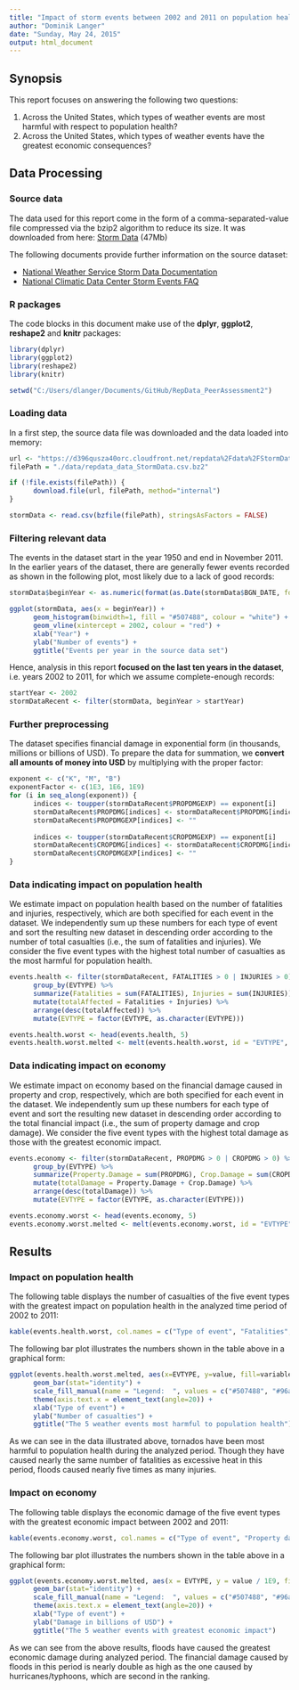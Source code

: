 ```yaml
---
title: "Impact of storm events between 2002 and 2011 on population health and economy"
author: "Dominik Langer"
date: "Sunday, May 24, 2015"
output: html_document
---
```


## Synopsis

This report focuses on answering the following two questions:

1.   Across the United States, which types of weather events are most harmful with respect to population health?
2.   Across the United States, which types of weather events have the greatest economic consequences?

## Data Processing

### Source data

The data used for this report come in the form of a comma-separated-value file compressed via the bzip2 algorithm to reduce its size. It was downloaded from here:
    [Storm Data](https://d396qusza40orc.cloudfront.net/repdata%2Fdata%2FStormData.csv.bz2) (47Mb)
    
The following documents provide further information on the source dataset:

* [National Weather Service Storm Data Documentation](https://d396qusza40orc.cloudfront.net/repdata%2Fpeer2_doc%2Fpd01016005curr.pdf)
* [National Climatic Data Center Storm Events FAQ](https://d396qusza40orc.cloudfront.net/repdata%2Fpeer2_doc%2Fpd01016005curr.pdf)

### R packages

The code blocks in this document make use of the **dplyr**, **ggplot2**, **reshape2** and **knitr** packages:
```r
library(dplyr)
library(ggplot2)
library(reshape2)
library(knitr)

setwd("C:/Users/dlanger/Documents/GitHub/RepData_PeerAssessment2")
```

### Loading data

In a first step, the source data file was downloaded and the data loaded into memory:
```r
url <- "https://d396qusza40orc.cloudfront.net/repdata%2Fdata%2FStormData.csv.bz2"
filePath = "./data/repdata_data_StormData.csv.bz2"

if (!file.exists(filePath)) {
      download.file(url, filePath, method="internal")
}

stormData <- read.csv(bzfile(filePath), stringsAsFactors = FALSE) 
```

### Filtering relevant data
The events in the dataset start in the year 1950 and end in November 2011. In the earlier years of the dataset, there are generally fewer events recorded as shown in the following plot, most likely due to a lack of good records:
```r
stormData$beginYear <- as.numeric(format(as.Date(stormData$BGN_DATE, format = "%m/%d/%Y 0:00:00"), "%Y"))

ggplot(stormData, aes(x = beginYear)) + 
      geom_histogram(binwidth=1, fill = "#507488", colour = "white") +
      geom_vline(xintercept = 2002, colour = "red") +
      xlab("Year") +
      ylab("Number of events") +
      ggtitle("Events per year in the source data set")
```

Hence, analysis in this report **focused on the last ten years in the dataset**, i.e. years 2002 to 2011, for which we assume complete-enough records:
```r
startYear <- 2002
stormDataRecent <- filter(stormData, beginYear > startYear)
```

### Further preprocessing
The dataset specifies financial damage in exponential form (in thousands, millions or billions of USD). To prepare the data for summation, we **convert all amounts of money into USD** by multiplying with the proper factor:
```r
exponent <- c("K", "M", "B")
exponentFactor <- c(1E3, 1E6, 1E9)
for (i in seq_along(exponent)) {
      indices <- toupper(stormDataRecent$PROPDMGEXP) == exponent[i]
      stormDataRecent$PROPDMG[indices] <- stormDataRecent$PROPDMG[indices] * exponentFactor[i]
      stormDataRecent$PROPDMGEXP[indices] <- ""
      
      indices <- toupper(stormDataRecent$CROPDMGEXP) == exponent[i]
      stormDataRecent$CROPDMG[indices] <- stormDataRecent$CROPDMG[indices] * exponentFactor[i]
      stormDataRecent$CROPDMGEXP[indices] <- ""
}
```

### Data indicating impact on population health

We estimate impact on population health based on the number of fatalities and injuries, respectively, which are both specified for each event in the dataset. We independently sum up these numbers for each type of event and sort the resulting new dataset in descending order according to the number of total casualties (i.e., the sum of fatalities and injuries). We consider the five event types with the highest total number of casualties as the most harmful for population health.
```r
events.health <- filter(stormDataRecent, FATALITIES > 0 | INJURIES > 0) %>%
      group_by(EVTYPE) %>%
      summarize(Fatalities = sum(FATALITIES), Injuries = sum(INJURIES)) %>%
      mutate(totalAffected = Fatalities + Injuries) %>%
      arrange(desc(totalAffected)) %>%
      mutate(EVTYPE = factor(EVTYPE, as.character(EVTYPE))) 

events.health.worst <- head(events.health, 5)
events.health.worst.melted <- melt(events.health.worst, id = "EVTYPE", measure.vars = c("Fatalities", "Injuries")) 
```

### Data indicating impact on economy

We estimate impact on economy based on the financial damage caused in property and crop, respectively, which are both specified for each event in the dataset. We independently sum up these numbers for each type of event and sort the resulting new dataset in descending order according to the total financial impact (i.e., the sum of property damage and crop damage). We consider the five event types with the highest total damage as those with the greatest economic impact.
```r
events.economy <- filter(stormDataRecent, PROPDMG > 0 | CROPDMG > 0) %>%
      group_by(EVTYPE) %>%
      summarize(Property.Damage = sum(PROPDMG), Crop.Damage = sum(CROPDMG)) %>%
      mutate(totalDamage = Property.Damage + Crop.Damage) %>%
      arrange(desc(totalDamage)) %>%
      mutate(EVTYPE = factor(EVTYPE, as.character(EVTYPE))) 

events.economy.worst <- head(events.economy, 5)
events.economy.worst.melted <- melt(events.economy.worst, id = "EVTYPE", measure.vars = c("Property.Damage", "Crop.Damage")) 
```

## Results

### Impact on population health

The following table displays the number of casualties of the five event types with the greatest impact on population health in the analyzed time period of 2002 to 2011:
```r
kable(events.health.worst, col.names = c("Type of event", "Fatalities", "Injuries", "Total casualties"))
```

The following bar plot illustrates the numbers shown in the table above in a graphical form:
```r
ggplot(events.health.worst.melted, aes(x=EVTYPE, y=value, fill=variable)) + 
      geom_bar(stat="identity") +
      scale_fill_manual(name = "Legend:  ", values = c("#507488", "#96acb9")) +
      theme(axis.text.x = element_text(angle=20)) +
      xlab("Type of event") +
      ylab("Number of casualties") +
      ggtitle("The 5 weather events most harmful to population health")
```

As we can see in the data illustrated above, tornados have been most harmful to population health during the analyzed period. Though they have caused nearly the same number of fatalities as excessive heat in this period, floods caused nearly five times as many injuries.

### Impact on economy

The following table displays the economic damage of the five event types with the greatest economic impact between 2002 and 2011:
```r
kable(events.economy.worst, col.names = c("Type of event", "Property damage [USD]", "Crop damage [USD]", "Total damage [USD]"))
```

The following bar plot illustrates the numbers shown in the table above in a graphical form:
```r
ggplot(events.economy.worst.melted, aes(x = EVTYPE, y = value / 1E9, fill = variable)) + 
      geom_bar(stat="identity") +
      scale_fill_manual(name = "Legend:  ", values = c("#507488", "#96acb9")) +
      theme(axis.text.x = element_text(angle=20)) +
      xlab("Type of event") +
      ylab("Damage in billions of USD") +
      ggtitle("The 5 weather events with greatest economic impact")
```

As we can see from the above results, floods have caused the greatest economic damage during analyzed period. The financial damage caused by floods in this period is nearly double as high as the one caused by hurricanes/typhoons, which are second in the ranking.

